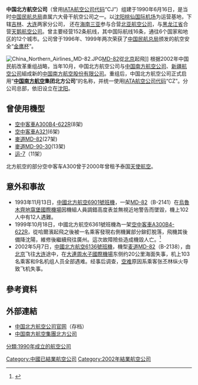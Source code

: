 {{Airline infobox
| airline=中国北方航空<br>China Northern Airlines
| logo=China northern.png
| IATA=<del>CJ</del>
| ICAO=<del>CBF</del>
| callsign=<del>China Northern</del>
| company_name=中国北方航空
| founded=1990年6月
| ceased=2002年
| headquarters={{CHN}} [[瀋陽|瀋陽]]
| hubs={{CHN}} [[沈阳桃仙国际机场|沈阳桃仙国际机场]]
|frequent_flyer=蓝天卡
|website=[https://web.archive.org/web/20010404224029/http://www.cna.ln.cninfo.net/ http://www.cna.ln.cninfo.net]
}}
'''中国北方航空公司'''（曾用[[IATA航空公司代码|IATA航空公司代码]]“CJ”）组建于1990年6月16日，是当时[[中国民航总局|中国民航总局]]直属六大骨干航空公司之一。以[[沈阳桃仙国际机场|沈阳桃仙国际机场]]为运营基地，下辖[[吉林|吉林]]、[[大连|大连]]两家分公司， 还在[[海南|海南]][[三亚|三亚]]参与合营[[北亚航空公司|北亚航空公司]]，与[[黑龙江省|黑龙江省]]合营[[天鹅航空公司|天鹅航空公司]]。曾主要经营152条航线，其中国际航线16条，通往6个国家和地区的12个城市。公司曾于1996年、1999年两次荣获了[[中国民航总局|中国民航总局]]颁发的航空安全“[[金鹰杯|金鹰杯]]”。

[[File:China_Northern_Airlines_MD-82.JPG|thumb]][[MD-82|MD-82]]從[[北京|北京]]起飛]]
根据2002年中国民航改革重组战略，当年10月，中国北方航空公司与[[中国南方航空公司|中国南方航空公司]]、[[新疆航空公司|新疆航空公司]]組成新的[[中国南方航空股份有限公司|中国南方航空股份有限公司]]。重组后，中国北方航空公司正式启用“'''[[中国南方航空|中国南方航空]]集团北方公司'''”的名称，并统一使用[[IATA航空公司代码|IATA航空公司代码]]“CZ”。分公司总部，依旧设立在[[沈阳|沈阳]]。

==曾使用機型==
*[[空中客车A300|空中客車A300B4-622R]](8架)
*[[空中客车A320|空中客車A321]](6架)
*[[麥道MD-80|麥道MD-82]](27架)
*[[麥道MD-80|麥道MD-90-30]](13架)
*[[运-7|运-7]]（11架）
北方航空的部分空中客车A300曾于2000年曾租予泰国[[天使航空|天使航空]]。

==意外和事故==
*1993年11月13日，[[中國北方航空6901號班機空難|中國北方航空6901號班機]]，一架[[麥道MD-80|MD-82]]（B-2141）在[[烏魯木齊地窩堡國際機場|烏魯木齊地窩堡國際機場]]因機組人員調錯高度表並無視近地警告而墜毀，機上102人中有12人遇難。
*1999年10月18日，中國北方航空6361號班機為一架[[空中客车A300|空中客車A300B4-622R]]，從哈爾濱起飛之後被一名乘客發現右側機翼部分鉚釘脫落，飛機其後備降沈陽，維修後繼續飛往廣州。這次故障險些造成機毀人亡。<ref>{{cite news|url=http://www.gmw.cn/01gmrb/2000-04/07/GB/04%5E18383%5E0%5EGMA4-009.htm|title=飞机带伤升空之后|publisher=[[光明日报|光明日报]]|date=2000-04-07|accessdate=2015-02-11|archive-date=2020-11-04|archive-url=https://web.archive.org/web/20201104091232/http://www.gmw.cn/01gmrb/2000-04/07/GB/04%5E18383%5E0%5EGMA4-009.htm|dead-url=no}}</ref>
*2002年5月7日，[[中國北方航空6136號班機|中國北方航空6136號班機]]，機型[[麦道|麦道]][[MD-82|MD-82]]（B-2138），由[[北京|北京]]飞往[[大连|大连]]途中，在[[大連周水子國際機場|大連周水子國際機場]]东侧约20公里海面失事，机上103名乘客和9名机组人员全部遇难。经事后调查，[[空难|空难]]原因系乘客张丕林纵火导致飞机失事。

==參考資料==
{{reflist}}

==外部連結==
{{commonscat|China Northern Airlines}}
*[https://web.archive.org/web/20010404224029/http://www.cna.ln.cninfo.net/ 中国北方航空公司官网]（存档）
*[https://web.archive.org/web/20050924160416/http://sy.cs-air.com/ 中国南方航空集團北方公司]

{{中國航空公司}}
[[Category:中國已結業航空公司|Category:中國已結業航空公司]]
[[分類:1990年成立的航空公司|分類:1990年成立的航空公司]]
[[Category:2002年結業航空公司|Category:2002年結業航空公司]]